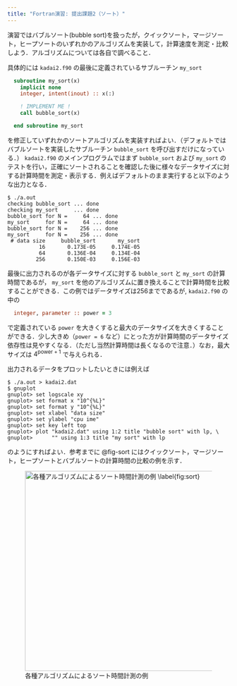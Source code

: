 ```yaml
---
title: "Fortran演習: 提出課題2（ソート）"
---
```


演習ではバブルソート(bubble sort)を扱ったが，クイックソート，マージソート，ヒープソートのいずれかのアルゴリズムを実装して，計算速度を測定・比較しよう．アルゴリズムについては各自で調べること．

具体的には `kadai2.f90` の最後に定義されているサブルーチン `my_sort`

```fortran
  subroutine my_sort(x)
    implicit none
    integer, intent(inout) :: x(:)

    ! IMPLEMENT ME !
    call bubble_sort(x)

  end subroutine my_sort
```

を修正していずれかのソートアルゴリズムを実装すればよい．（デフォルトではバブルソートを実装したサブルーチン `bubble_sort` を呼び出すだけになっている．） `kadai2.f90` のメインプログラムではまず `bubble_sort` および `my_sort` のテストを行い，正確にソートされることを確認した後に様々なデータサイズに対する計算時間を測定・表示する．例えばデフォルトのまま実行すると以下のような出力となる．

```
$ ./a.out 
checking bubble_sort ... done
checking my_sort     ... done
bubble_sort for N =     64 ... done
my_sort     for N =     64 ... done
bubble_sort for N =    256 ... done
my_sort     for N =    256 ... done
 # data size     bubble_sort       my_sort
          16       0.173E-05     0.174E-05
          64       0.136E-04     0.134E-04
         256       0.150E-03     0.156E-03
```

最後に出力されるのが各データサイズに対する `bubble_sort` と `my_sort` の計算時間であるが， `my_sort` を他のアルゴリズムに置き換えることで計算時間を比較することができる．この例ではデータサイズは256までであるが, `kadai2.f90` の中の

```fortran
  integer, parameter :: power = 3
```

で定義されている `power` を大きくすると最大のデータサイズを大きくすることができる．少し大きめ（`power = 6` など）にとった方が計算時間のデータサイズ依存性は見やすくなる．（ただし当然計算時間は長くなるので注意．）なお，最大サイズは $4^{\mathrm{power} + 1}$ で与えられる．

出力されるデータをプロットしたいときには例えば

```
$ ./a.out > kadai2.dat
$ gnuplot
gnuplot> set logscale xy
gnuplot> set format x "10^{%L}"
gnuplot> set format y "10^{%L}"
gnuplot> set xlabel "data size"
gnuplot> set ylabel "cpu ime"
gnuplot> set key left top
gnuplot> plot "kadai2.dat" using 1:2 title "bubble sort" with lp, \
gnuplot>      "" using 1:3 title "my sort" with lp
```

のようにすればよい．参考までに @fig-sort にはクイックソート，マージソート，ヒープソートとバブルソートの計算時間の比較の例を示す．

![各種アルゴリズムによるソート時間計測の例 $\label{fig:sort}$](fig/kadai2.png){#fig-sort width=12cm}
